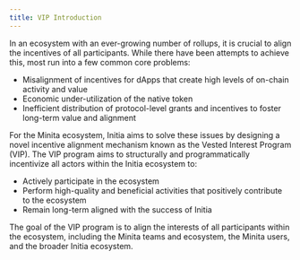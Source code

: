 ```yaml
---
title: VIP Introduction
---
```


In an ecosystem with an ever-growing number of rollups, it is crucial to align the incentives of all participants. While there have been attempts to achieve this, most run into a few common core problems:

-  Misalignment of incentives for dApps that create high levels of on-chain activity and value
-  Economic under-utilization of the native token
-  Inefficient distribution of protocol-level grants and incentives to foster long-term value and alignment

For the Minita ecosystem, Initia aims to solve these issues by designing a novel incentive alignment mechanism known as the Vested Interest Program (VIP). The VIP program aims to structurally and programmatically incentivize all actors within the Initia ecosystem to:

-  Actively participate in the ecosystem
-  Perform high-quality and beneficial activities that positively contribute to the ecosystem
-  Remain long-term aligned with the success of Initia

The goal of the VIP program is to align the interests of all participants within the ecosystem, including the Minita teams and ecosystem, the Minita users, and the broader Initia ecosystem.